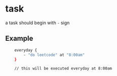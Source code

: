 # task

a task should begin with `-` sign

## Example
```bash
    everyday {
        - "do leetcode" at "8:00am"  
    }

    // this will be executed everyday at 8:00am
```